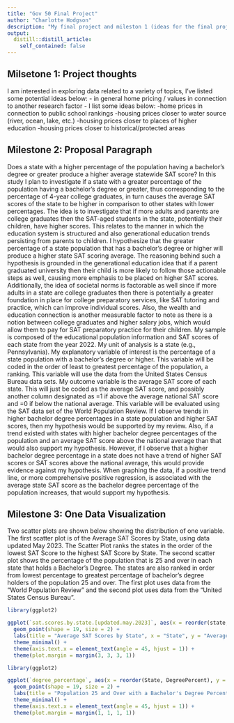 ```yaml
---
title: "Gov 50 Final Project"
author: "Charlotte Hodgson"
description: "My final project and mileston 1 (ideas for the final project)"
output:
  distill::distill_article:
    self_contained: false
---
```




## Milsetone 1: Project thoughts

I am interested in exploring data related to a variety of topics, I've listed some potential ideas below:
- in general home pricing / values in connection to another research factor - I list some ideas below: 
    -home prices in connection to public school rankings
    -housing prices closer to water source (river, ocean, lake, etc.)
    -housing prices closer to places of higher education 
    -housing prices closer to historical/protected areas 
    

## Milestone 2: Proposal Paragraph

Does a state with a higher percentage of the population having a bachelor’s degree or greater produce a higher average statewide SAT score? In this study I plan to investigate if a state with a greater percentage of the population having a bachelor's degree or greater, thus corresponding to the percentage of 4-year college graduates, in turn causes the average SAT scores of the state to be higher in comparison to other states with lower percentages. The idea is to investigate that if more adults and parents are college graduates then the SAT-aged students in the state, potentially their children, have higher scores. This relates to the manner in which the education system is structured and also generational education trends persisting from parents to children. I hypothesize that the greater percentage of a state population that has a bachelor's degree or higher will produce a higher state SAT scoring average. The reasoning behind such a hypothesis is grounded in the generational education idea that if a parent graduated university then their child is more likely to follow those actionable steps as well, causing more emphasis to be placed on higher SAT scores. Additionally, the idea of societal norms is factorable as well since if more adults in a state are college graduates then there is potentially a greater foundation in place for college preparatory services, like SAT tutoring and practice, which can improve individual scores. Also, the wealth and education connection is another measurable factor to note as there is a notion between college graduates and higher salary jobs, which would allow them to pay for SAT preparatory practice for their children. My sample is composed of the educational population information and SAT scores of each state from the year 2022. My unit of analysis is a state (e.g., Pennsylvania). My explanatory variable of interest is the percentage of a state population with a bachelor's degree or higher. This variable will be coded in the order of least to greatest percentage of the population, a ranking. This variable will use the data from the United States Census Bureau data sets. My outcome variable is the average SAT score of each state. This will just be coded as the average SAT score, and possibly another column designated as =1 if above the average national SAT score and =0 if below the national average. This variable will be evaluated using the SAT data set of the World Population Review. If I observe trends in higher bachelor degree percentages in a state population and higher SAT scores, then my hypothesis would be supported by my review. Also, if a trend existed with states with higher bachelor degree percentages of the population and an average SAT score above the national average than that would also support my hypothesis. However, if I observe that a higher bachelor degree percentage in a state does not have a trend of higher SAT scores or SAT scores above the national average, this would provide evidence against my hypothesis. When graphing the data, if a positive trend line, or more comprehensive positive regression, is associated with the average state SAT score as the bachelor degree percentage of the population increases, that would support my hypothesis.

## Milestone 3: One Data Visualization

Two scatter plots are shown below showing the distribution of one variable. The first scatter plot is of the Average SAT Scores by State, using data updated May 2023. The Scatter Plot ranks the states in the order of the lowest SAT Score to the highest SAT Score by State. The second scatter plot shows the percentage of the population that is 25 and over in each state that holds a Bachelor's Degree. The states are also ranked in order from lowest percentage to greatest percentage of bachelor's degree holders of the population 25 and over. The first plot uses data from the "World Population Review" and the second plot uses data from the "United States Census Bureau". 

```r
library(ggplot2)

ggplot(`sat.scores.by.state.[updated.may.2023]`, aes(x = reorder(state, satScoresAvgTotal), y = satScoresAvgTotal)) +
  geom_point(shape = 19, size = 2) + 
  labs(title = "Average SAT Scores by State", x = "State", y = "Average SAT Scores") + 
  theme_minimal() +
  theme(axis.text.x = element_text(angle = 45, hjust = 1)) +
  theme(plot.margin = margin(3, 3, 3, 1))
```

```r
library(ggplot2)

ggplot(`degree_percentage`, aes(x = reorder(State, DegreePercent), y = DegreePercent)) +
  geom_point(shape = 19, size = 2) + 
  labs(title = "Population 25 and Over with a Bachelor's Degree Percentage by State", x = "State", y = "Bachelor's Degree Percentage") + 
  theme_minimal() +
  theme(axis.text.x = element_text(angle = 45, hjust = 1)) +
  theme(plot.margin = margin(1, 1, 1, 1))
```


